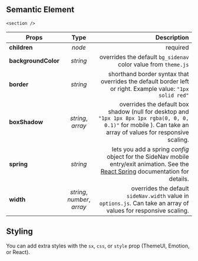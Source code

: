 
<Title type="side-nav" title="SideNav">
  <Styled.p>
    The SideNav is a fixed sidebar that can be positioned to the left or right
    of <span>Main</span>. It is intended for secondary navigation, but you can
    wrap the SideNav component around any type of content.
  </Styled.p>
  <Styled.p>
    The SideNav hides itself on mobile and can be toggled with the{" "}
    <span>SideNavToggle</span>.
  </Styled.p>
</Title>

## Semantic Element

`<section />`

| Props               |            Type             |                                                                                                                                                                      Description |
| ------------------- | :-------------------------: | -------------------------------------------------------------------------------------------------------------------------------------------------------------------------------: |
| **children**        |           _node_            |                                                                                                                                                                         required |
| **backgroundColor** |          _string_           |                                                                                                                   overrides the default `bg_sidenav` color value from `theme.js` |
| **border**          |          _string_           |                                                                        shorthand border syntax that overrides the default border left or right. Example value: `"1px solid red"` |
| **boxShadow**       |      _string_, _array_      |                  overrides the default box shadow (null for desktop and `"1px 1px 8px 1px rgba(0, 0, 0, 0.1)"` for mobile ). Can take an array of values for responsive scaling. |
| **spring**          |          _string_           | lets you add a spring _config_ object for the SideNav mobile entry/exit animation. See the [React Spring](https://www.react-spring.io/docs/hooks/api) documentation for details. |
| **width**           | _string_, _number_, _array_ |                                                                 overrides the default `sideNav.width` value in `options.js`. Can take an array of values for responsive scaling. |

## Styling

You can add extra styles with the `sx`, `css`, or `style` prop (ThemeUI, Emotion, or React).

<PageLink path="/components/side-nav-toggle" label="SideNavToggle" />
